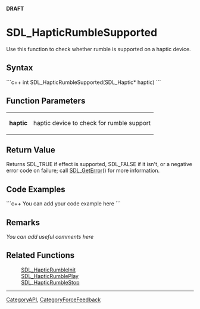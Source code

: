 <!-- pragma section-numbers off -->
<!-- pragma camelcase off -->
'''DRAFT'''

= SDL_HapticRumbleSupported =
Use this function to check whether rumble is supported on a haptic device.


== Syntax ==
```c++
int SDL_HapticRumbleSupported(SDL_Haptic* haptic)
```

== Function Parameters ==
{|
|'''haptic'''
|haptic device to check for rumble support
|}

== Return Value ==
Returns SDL_TRUE if effect is supported, SDL_FALSE if it isn't, or a negative error code on failure; call [[SDL_GetError]]() for more information.

== Code Examples ==
```c++
You can add your code example here
```

== Remarks ==
''You can add useful comments here''

== Related Functions ==
:[[SDL_HapticRumbleInit]]
:[[SDL_HapticRumblePlay]]
:[[SDL_HapticRumbleStop]]

----
[[CategoryAPI]], [[CategoryForceFeedback]]
